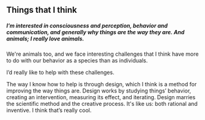 ## Things that I think
<div class='half-margin-bottom'>

##### I’m interested in consciousness and perception, behavior and communication, and generally why things are the way they are. And animals; I really love animals.

We're animals too, and we face interesting challenges that I think have more to do with our behavior as a species than as individuals.

I’d really like to help with these challenges. 

The way I know how to help is through design, which I think is a method for improving the way things are. Design works by studying things’ behavior, creating an intervention, measuring its effect, and iterating. Design marries the scientific method and the creative process. It's like us: both rational and inventive. I think that’s really cool.

</div>